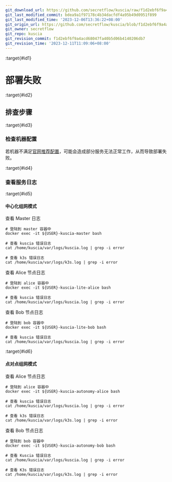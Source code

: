 ```yaml
---
git_download_url: https://github.com/secretflow/kuscia/raw/f1d2ebf6f9a4acd68047fa40b5d06b4140206db7/docs/reference/troubleshoot/deployfailed.md
git_last_modified_commit: bdea9a1f97178c4b34dacfdf4a95b49d0951f899
git_last_modified_time: '2023-12-06T13:36:22+08:00'
git_origin_url: https://github.com/secretflow/kuscia/blob/f1d2ebf6f9a4acd68047fa40b5d06b4140206db7/docs/reference/troubleshoot/deployfailed.md
git_owner: secretflow
git_repo: kuscia
git_revision_commit: f1d2ebf6f9a4acd68047fa40b5d06b4140206db7
git_revision_time: '2023-12-11T11:09:06+08:00'
---
```


:target{#id1}

# 部署失败

:target{#id2}

## 排查步骤

:target{#id3}

### 检查机器配置

若机器不满足[官网推荐配置](https://www.secretflow.org.cn/docs/kuscia/latest/zh-Hans/getting_started/quickstart_cn#id2)，可能会造成部分服务无法正常工作，从而导致部署失败。

:target{#id4}

### 查看服务日志

:target{#id5}

#### 中心化组网模式

查看 Master 日志

```shell
# 登陆到 master 容器中
docker exec -it ${USER}-kuscia-master bash

# 查看 kuscia 错误日志
cat /home/kuscia/var/logs/kuscia.log | grep -i error

# 查看 k3s 错误日志
cat /home/kuscia/var/logs/k3s.log | grep -i error
```

查看 Alice 节点日志

```shell
# 登陆到 alice 容器中
docker exec -it ${USER}-kuscia-lite-alice bash

# 查看 kuscia 错误日志
cat /home/kuscia/var/logs/kuscia.log | grep -i error
```

查看 Bob 节点日志

```shell
# 登陆到 bob 容器中
docker exec -it ${USER}-kuscia-lite-bob bash

# 查看 kuscia 错误日志
cat /home/kuscia/var/logs/kuscia.log | grep -i error
```

:target{#id6}

#### 点对点组网模式

查看 Alice 节点日志

```shell
# 登陆到 alice 容器中
docker exec -it ${USER}-kuscia-autonomy-alice bash

# 查看 kuscia 错误日志
cat /home/kuscia/var/logs/kuscia.log | grep -i error

# 查看 k3s 错误日志
cat /home/kuscia/var/logs/k3s.log | grep -i error
```

查看 Bob 节点日志

```shell
# 登陆到 bob 容器中
docker exec -it ${USER}-kuscia-autonomy-bob bash

# 查看 Kuscia 错误日志
cat /home/kuscia/var/logs/kuscia.log | grep -i error

# 查看 K3s 错误日志
cat /home/kuscia/var/logs/k3s.log | grep -i error
```
